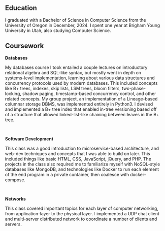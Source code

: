 ## Education

I graduated with a Bachelor of Science in Computer Science from the University of Oregon in December, 2024.
I spent one year at Brigham Young University in Utah, also studying Computer Science.
<br />

## Coursework
**Databases**

My databases course I took entailed a couple lectures on introductory relational algebra and SQL-like syntax, but mostly went
in depth on systems-level implementation, learning about various data structures and concurrency protocols used by modern databases.
This included concepts like B+ trees, indexes, skip lists, LSM trees, bloom filters, two-phase-locking, shadow paging, timestamp-based
concurrency control, and other related concepts. My group project, an implementation of a Lineage-based columnar storage DBMS, was implemented
entirely in Python3. I devised and implemented a B+ tree index that enabled in-tree versioning based off of a structure that allowed linked-list-like
chaining between leaves in the B+ tree.

<br />

**Software Development**

This class was a good introduction to microservice-based architecture, and web-dev techniques and concepts that I was able to build on later.
This included things like basic HTML, CSS, JavaScript, jQuery, and PHP. The projects in the class also required me to familiarize myself with
NoSQL-style databases like MongoDB, and technologies like Docker to run each element of the end program in a private container, then coalesce
with docker-compose.

<br />

**Networks**

This class covered important topics for each layer of computer networking, from application-layer to the physical layer. I implemented a
UDP chat client and multi-server distributed network to coordinate a number of clients and servers.
